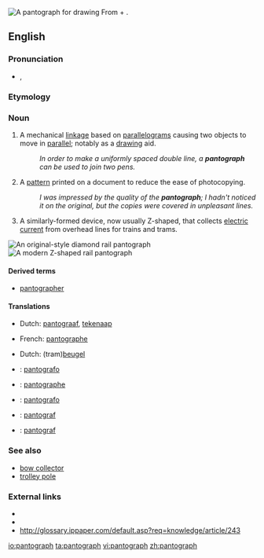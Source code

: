 [[Image:Pantograph (cropped).jpg|thumb|A '''pantograph''' for drawing]]
From {{term|panto-}} + {{term|-graph}}.
==English==
{{wikipedia}}
===Pronunciation===
* {{a|UK}} {{IPA|/ˈpantəgɹɑːf/|/ˈpantəgɹaf/}}, {{SAMPA|/"p{nt.@.gr{f/}}

===Etymology===

===Noun===
{{en-noun}}
# A mechanical [[linkage]] based on [[parallelogram]]s causing two objects to move in [[parallel]]; notably as a [[drawing]] aid. 
#:''In order to make a uniformly spaced double line, a '''pantograph''' can be used to join two pens.''
# A [[pattern]] printed on a document to reduce the ease of photocopying. 
#:''I was impressed by the quality of the '''pantograph'''; I hadn't noticed it on the original, but the copies were covered in unpleasant lines.''
# {{rail transport}} A similarly-formed device, now usually Z-shaped, that collects [[electric current]] from overhead lines for trains and trams.
[[Image:Schynige Platte diamond pantograph.jpg|thumb|An original-style diamond rail '''pantograph''']]
[[Image:Pantograaf lichtrail.jpg|thumb|A modern Z-shaped rail '''pantograph''']]

====Derived terms====
* [[pantographer]]

====Translations====
{{trans-top|mechanical drawing aid}}
* Dutch: [[pantograaf]], [[tekenaap]] {{m}}
{{trans-mid}}
* French: [[pantographe]] {{m}}
{{trans-bottom}}

{{trans-top|rail transport: Device that collects electric current from overhead lines}}
* Dutch: (tram)[[beugel]]
{{trans-mid}}
{{trans-bottom}}

{{checktrans-top}}
* {{ttbc|Esperanto}}: [[pantografo]]
* {{ttbc|French}}: [[pantographe]] {{m}}
* {{ttbc|Italian}}: [[pantografo]]
{{trans-mid}}
* {{ttbc|Norwegian}}: [[pantograf]]
* {{ttbc|Polish}}: [[pantograf]]
{{trans-bottom}}

===See also===
* [[bow collector]]
* [[trolley pole]]

===External links===
* {{pedialite|Pantograph (rail)}}
* {{commonslite|Category:Pantographs|Pantographs}}
* http://glossary.ippaper.com/default.asp?req=knowledge/article/243

[[io:pantograph]]
[[ta:pantograph]]
[[vi:pantograph]]
[[zh:pantograph]]